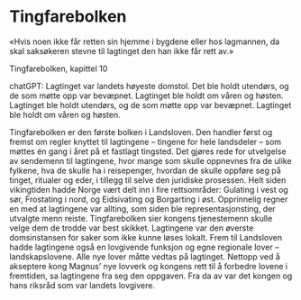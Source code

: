 
# Tingfarebolken

«Hvis noen ikke får retten sin hjemme i bygdene eller hos lagmannen, da skal saksøkeren stevne til lagtinget den han ikke får rett av.»

Tingfarebolken, kapittel 10

<SubMenuCards items={sections.items} />

<Work id="ubb-diplom-0080">
    chatGPT: Lagtinget var landets høyeste domstol. Det ble holdt utendørs, og de som møtte opp var bevæpnet. Lagtinget ble holdt om våren og høsten. Lagtinget ble holdt utendørs, og de som møtte opp var bevæpnet. Lagtinget ble holdt om våren og høsten.
</Work>

Tingfarebolken er den første bolken i Landsloven. Den handler først og fremst om regler knyttet til lagtingene – tingene for hele landsdeler – som møttes én gang i året på et fastlagt tingsted. Det gjøres rede for utvelgelse av sendemenn til lagtingene, hvor mange som skulle oppnevnes fra de ulike fylkene, hva de skulle ha i reisepenger, hvordan de skulle oppføre seg på tinget, ritualer og eder, i tillegg til selve den juridiske prosessen. Helt siden vikingtiden hadde Norge vært delt inn i fire rettsområder: Gulating i vest og sør, Frostating i nord, og Eidsivating og Borgarting i øst. Opprinnelig regner en med at lagtingene var allting, som siden ble representasjonsting, der utvalgte menn reiste. Tingfarebolken sier kongens tjenestemenn skulle velge dem de trodde var best skikket. Lagtingene var den øverste domsinstansen for saker som ikke kunne løses lokalt. Frem til Landsloven hadde lagtingene også en lovgivende funksjon og egne regionale lover – landskapslovene. Alle nye lover måtte vedtas på lagtinget. Nettopp ved å akseptere kong Magnus’ nye lovverk og kongens rett til å forbedre lovene i fremtiden, sa lagtingene fra seg den oppgaven. Fra da av var det kongen og hans riksråd som var landets lovgivere.